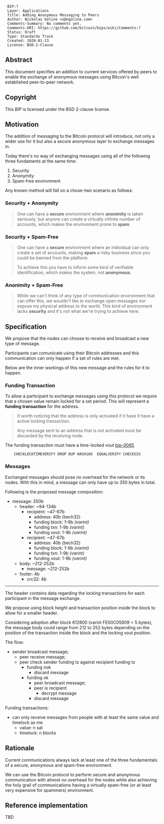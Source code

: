 <pre>
 BIP:?
 Layer: Applications
 Title: Adding Anonymous Messaging to Peers
 Author: Níckolas Goline <n@ngoline.com>
 Comments-Summary: No comments yet.
 Comments-URI: https://github.com/bitcoin/bips/wiki/Comments:?
 Status: Draft
 Type: Standards Track
 Created: 2020-01-13
 License: BSD-2-Clause
</pre>

== Abstract ==

This document specifies an addition to current services offered by peers to enable the exchange of anonymous messages using Bitcoin's well established peer-to-peer network.

== Copyright ==

This BIP is licensed under the BSD 2-clause license.

== Motivation ==

The addition of messaging to the Bitcoin protocol will introduce, not only a wider use for it but also a secure anonymous layer to exchange messages in.

Today there's no way of exchanging messages using all of the following three fundaments at the same time:

# Security
# Anonymity
# Spam-free environment

Any known method will fall on a chose-two scenario as follows:

=== Security + Anonymity ===

<blockquote>One can have a ''' secure ''' environment where ''' anonimity ''' is taken seriously, but anyone can create a virtually infinite number of accounts, which makes the environment prone to ''' spam '''.</blockquote>

=== Security + Spam-Free ===

<blockquote>One can have a ''' secure ''' environment where an individual can only create a set of accounts, making ''' spam ''' a risky business since you could be banned from the platform.

To achieve this you have to inform some kind of verifiable identification, which makes the system, not ''' anonymous '''.</blockquote>

=== Anonimity + Spam-Free ===

<blockquote>While we can't think of any type of communication environment that can offer this, we wouldn't like to exchange open messages nor expose my physical address to the world. This kind of environment lacks ''' security ''' and it's not what we're trying to achieve here.</blockquote>

== Specification ==

We propose that the nodes can choose to receive and broadcast a new type of message.

Participants can comunicate using their Bitcoin addresses and this communication can only happen if a set of rules are met.

Below are the inner workings of this new message and the rules for it to happen.

=== Funding Transaction ===

To allow a participant to exchange messages using this protocol we require that a chosen value remain locked for a set period. This will represent a ''' funding transaction ''' for the address.

<blockquote> It worth noticing that the address is only activated if it have it have a active locking transaction.

Any message sent to an address that is not activated must be discarded by the receiving node.</blockquote>

The funding transaction must have a time-locked vout [[bip-0065]]

    <expiry time> CHECKLOCKTIMEVERIFY DROP DUP HASH160 <pubKeyHash> EQUALVERIFY CHECKSIG

=== Messages ===

Exchanged messages should pose no overhead for the network or its nodes. With this in mind, a message can only have up to 350 bytes in total.

Following is the proposed message composition:

* message: 350b
** header: ~94-134b
*** recipient: ~47-67b 
**** address: 40b (bech32)
**** funding block: 1-9b '' (varint) ''
**** funding txn: 1-9b '' (varint) ''
**** funding vout: 1-9b '' (varint) ''
*** recipient: ~47-67b 
**** address: 40b (bech32)
**** funding block: 1-9b '' (varint) ''
**** funding txn: 1-9b '' (varint) ''
**** funding vout: 1-9b '' (varint) ''
** body: ~212-252b
*** message: ~212-252b
** footer: 4b
*** crc32: 4b

----

The header contains data regarding the locking transactions for each participant in the message exchange.

We propose using block height and transaction position inside the block to allow for a smaller header.

Considering adoption after block 612800 (varint FE00C05909 = 5 bytes), the message body could range from 212 to 252 bytes depending on the position of the transaction inside the block and the locking vout position.

The flow:

* sender broadcast message;
** peer receive message;
** peer check sender funding tx against recipient funding tx
*** funding nok
**** discard message
*** funding ok
**** peer broadcast message;
**** peer is recipient
***** decrypt message
**** discard message

Funding transactions:

* can only receive messages from people with at least the same value and timelock as me
** value: n sat
** timelock: n blocks

==Rationale==

Current communications always lack at least one of the three fundamentals of a secure, anonymous and spam-free environment.

We can use the Bitcoin protocol to perform secure and anonymous communication with almost no overhead for the nodes while also achieving the holy grail of communications having a virtually spam-free (or at least very expensive for spammers) environment.

==Reference implementation==

TBD
